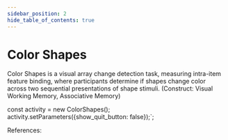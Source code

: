 ```yaml
---
sidebar_position: 2
hide_table_of_contents: true
---
```



# Color Shapes

Color Shapes is a visual array change detection task, measuring intra-item feature binding, where participants determine if shapes change color across two sequential presentations of shape stimuli. (Construct: Visual Working Memory, Associative Memory)

const activity = new ColorShapes();
activity.setParameters({show_quit_button: false});`;

<ExampleAssessment template={template} code={code}/>

References:
